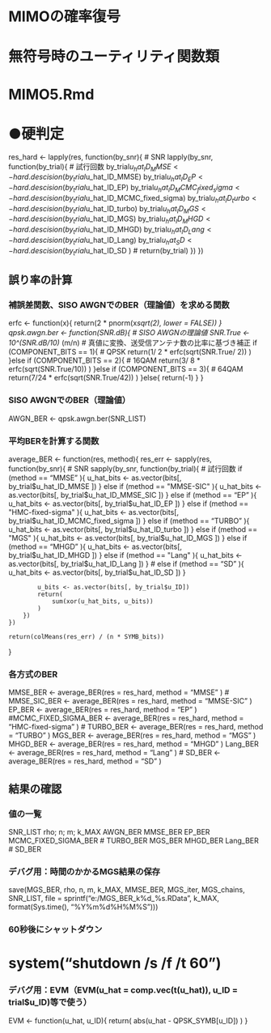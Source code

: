 # MIMOの確率復号
#
# 無符号時のユーティリティ関数類
# MIMO5.Rmd




# ●硬判定

res_hard <- lapply(res, function(by_snr){																																# SNR
	lapply(by_snr, function(by_trial){																																		# 試行回数
		by_trial$u_hat_ID_MMSE							<- hard.descision(by_trial$u_hat_ID_MMSE)
		by_trial$u_hat_ID_EP								<- hard.descision(by_trial$u_hat_ID_EP)
		by_trial$u_hat_ID_MCMC_fixed_sigma	<- hard.descision(by_trial$u_hat_ID_MCMC_fixed_sigma)
		by_trial$u_hat_ID_turbo							<- hard.descision(by_trial$u_hat_ID_turbo)
		by_trial$u_hat_ID_MGS								<- hard.descision(by_trial$u_hat_ID_MGS)
		by_trial$u_hat_ID_MHGD							<- hard.descision(by_trial$u_hat_ID_MHGD)
		by_trial$u_hat_ID_Lang							<- hard.descision(by_trial$u_hat_ID_Lang)
		by_trial$u_hat_SD										<- hard.descision(by_trial$u_hat_ID_SD	)
#
		return(by_trial)
	})
})


## 誤り率の計算

### 補誤差関数、SISO AWGNでのBER（理論値）を求める関数
erfc <- function(x){ return(2 * pnorm(x*sqrt(2), lower = FALSE)) }
qpsk.awgn.ber <- function(SNR.dB){												# SISO AWGNの理論値
	SNR.True <- 10^(SNR.dB/10) * (m/n)											# 真値に変換、送受信アンテナ数の比率に基づき補正
				if (COMPONENT_BITS == 1){													# QPSK
		return(1/ 2 * erfc(sqrt(SNR.True/ 2)) )
	}else if (COMPONENT_BITS == 2){													# 16QAM
		return(3/ 8 * erfc(sqrt(SNR.True/10)) )
	}else if (COMPONENT_BITS == 3){													# 64QAM
		return(7/24 * erfc(sqrt(SNR.True/42)) )
	}else{
		return(-1)
	}
}

### SISO AWGNでのBER（理論値）
AWGN_BER <- qpsk.awgn.ber(SNR_LIST)

### 平均BERを計算する関数
average_BER <- function(res, method){
	res_err <- sapply(res, function(by_snr){								# SNR
		sapply(by_snr, function(by_trial){										# 試行回数
					 if (method == "MMSE"							){ u_hat_bits <- as.vector(bits[, by_trial$u_hat_ID_MMSE							])	}
			else if (method == "MMSE-SIC"					){ u_hat_bits <- as.vector(bits[, by_trial$u_hat_ID_MMSE_SIC					])	}
			else if (method == "EP"								){ u_hat_bits <- as.vector(bits[, by_trial$u_hat_ID_EP								])	}
			else if (method == "HMC-fixed-sigma"	){ u_hat_bits <- as.vector(bits[, by_trial$u_hat_ID_MCMC_fixed_sigma	])	}
			else if (method == "TURBO"						){ u_hat_bits <- as.vector(bits[, by_trial$u_hat_ID_turbo							])	}
			else if (method == "MGS"							){ u_hat_bits <- as.vector(bits[, by_trial$u_hat_ID_MGS								])	}
			else if (method == "MHGD"							){ u_hat_bits <- as.vector(bits[, by_trial$u_hat_ID_MHGD							])	}
			else if (method == "Lang"							){ u_hat_bits <- as.vector(bits[, by_trial$u_hat_ID_Lang							])	}
#
			else if (method == "SD"								){ u_hat_bits <- as.vector(bits[, by_trial$u_hat_ID_SD								])	}

			u_bits <- as.vector(bits[, by_trial$u_ID])
			return(
				sum(xor(u_hat_bits, u_bits))
			)
		})
	})
	
	return(colMeans(res_err) / (n * SYMB_bits))
}

### 各方式のBER
MMSE_BER								<- average_BER(res = res_hard, method = "MMSE"						)
# MMSE_SIC_BER					<- average_BER(res = res_hard, method = "MMSE-SIC"				)
EP_BER									<- average_BER(res = res_hard, method = "EP"							)
#MCMC_FIXED_SIGMA_BER		<- average_BER(res = res_hard, method = "HMC-fixed-sigma"	)
# TURBO_BER							<- average_BER(res = res_hard, method = "TURBO"						)
MGS_BER									<- average_BER(res = res_hard, method = "MGS"							)
MHGD_BER								<- average_BER(res = res_hard, method = "MHGD"						)
 Lang_BER								<- average_BER(res = res_hard, method = "Lang"						)
# SD_BER								<- average_BER(res = res_hard, method = "SD"							)



## 結果の確認

### 値の一覧
SNR_LIST
rho; n; m; k_MAX
							AWGN_BER
 					    MMSE_BER
								EP_BER
	MCMC_FIXED_SIGMA_BER
#						 TURBO_BER
							 MGS_BER
							MHGD_BER
							Lang_BER
#								SD_BER








### デバグ用：時間のかかるMGS結果の保存
save(MGS_BER, rho, n, m, k_MAX, MMSE_BER, MGS_iter, MGS_chains, SNR_LIST, file = sprintf("e:/MGS_BER_k%d_%s.RData", k_MAX, format(Sys.time(), "%Y%m%d%H%M%S")))

###	60秒後にシャットダウン
#	system("shutdown /s /f /t 60")




### デバグ用：EVM（EVM(u_hat = comp.vec(t(u_hat)), u_ID = trial$u_ID)等で使う）
EVM <- function(u_hat, u_ID){
	return(
		abs(u_hat - QPSK_SYMB[u_ID])
	)
}
